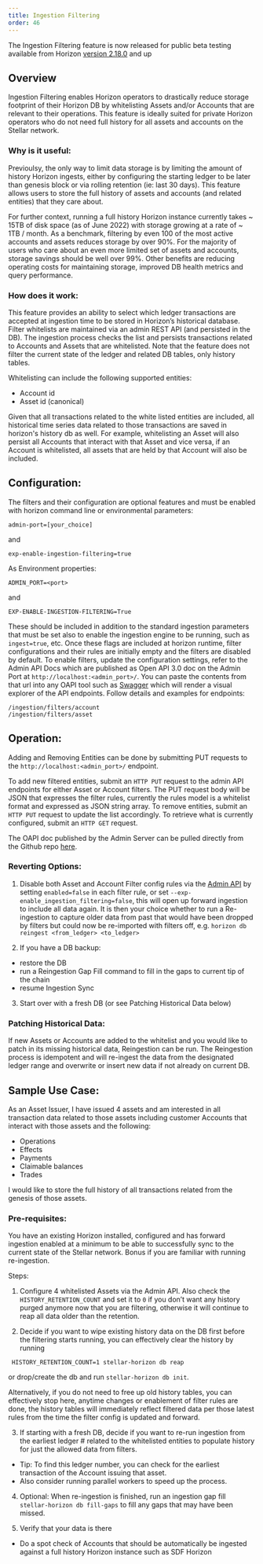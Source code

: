 ```yaml
---
title: Ingestion Filtering
order: 46
---
```


The Ingestion Filtering feature is now released for public beta testing available from Horizon [version 2.18.0](https://github.com/stellar/go/releases/tag/horizon-v2.18.0) and up
  
## Overview

Ingestion Filtering enables Horizon operators to drastically reduce storage footprint of their Horizon DB by whitelisting Assets and/or Accounts that are relevant to their operations. This feature is ideally suited for private Horizon operators who do not need full history for all assets and accounts on the Stellar network. 

### Why is it useful: 

Previoulsy, the only way to limit data storage is by limiting the amount of history Horizon ingests, either by configuring the starting ledger to be later than genesis block or via rolling retention (ie: last 30 days). This feature allows users to store the full history of assets and accounts (and related entities) that they care about. 

For further context, running a full history Horizon instance currently takes ~ 15TB of disk space (as of June 2022) with storage growing at a rate of ~ 1TB / month. As a benchmark, filtering by even 100 of the most active accounts and assets reduces storage by over 90%. For the majority of users who care about an even more limited set of assets and accounts, storage savings should be well over 99%. Other benefits are reducing operating costs for maintaining storage, improved DB health metrics and query performance. 

### How does it work:

This feature provides an ability to select which ledger transactions are accepted at ingestion time to be stored in Horizon’s historical database. Filter whitelists are maintained via an admin REST API (and persisted in the DB). The ingestion process checks the list and persists transactions related to Accounts and Assets that are whitelisted. Note that the feature does not filter the current state of the ledger and related DB tables, only history tables. 
 

Whitelisting can include the following supported entities:

- Account id
- Asset id (canonical)

Given that all transactions related to the white listed entities are included, all historical time series data related to those transactions are saved in horizon's history db as well. For example, whitelisting an Asset will also persist all Accounts that interact with that Asset and vice versa, if an Account is whitelisted, all assets that are held by that Account will also be included. 

## Configuration:
The filters and their configuration are optional features and must be enabled with horizon command line or environmental parameters: 

<CodeExample>
  
```
admin-port=[your_choice] 
```

</CodeExample>

and 

<CodeExample>
  
```  
exp-enable-ingestion-filtering=true 
```

</CodeExample>
  
As Environment properties: 

<CodeExample>

```
ADMIN_PORT=<port> 
```

</CodeExample>

and 

<CodeExample>
  
```
EXP-ENABLE-INGESTION-FILTERING=True
```

</CodeExample> 
  
These should be included in addition to the standard ingestion parameters that must be set also to enable the ingestion engine to be running, such as `ingest=true`, etc.
Once these flags are included at horizon runtime, filter configurations and their rules are initially empty and the filters are disabled by default. To enable filters, update the configuration settings, refer to the Admin API Docs which are published as Open API 3.0 doc on the Admin Port at `http://localhost:<admin_port>/`. You can paste the contents from that url into any OAPI tool such as [Swagger](https://editor.swagger.io/) which will render a visual explorer of the API endpoints. Follow details and examples for endpoints:

<CodeExample> 
  
```
/ingestion/filters/account
/ingestion/filters/asset
```

</CodeExample> 
  
## Operation:

Adding and Removing Entities can be done by submitting PUT requests to the `http://localhost:<admin_port>/` endpoint.

To add new filtered entities, submit an `HTTP PUT` request to the admin API endpoints for either Asset or Account filters. The PUT request body will be JSON that expresses the filter rules, currently the rules model is a whitelist format and expressed as JSON string array. 
To remove entities, submit an `HTTP PUT` request to update the list accordingly. 
To retrieve what is currently configured, submit an `HTTP GET` request.
  
The OAPI doc published by the Admin Server can be pulled directly from the Github repo [here](https://github.com/stellar/go/blob/horizon-v2.18.0/services/horizon/internal/httpx/static/admin_oapi.yml).

### Reverting Options:

1. Disable both Asset and Account Filter config rules via the [Admin API](https://github.com/stellar/go/blob/master/services/horizon/internal/httpx/static/admin_oapi.yml) by setting `enabled=false` in each filter rule, or set `--exp-enable_ingestion_filtering=false`, this will open up forward ingestion to include all data again. It is then your choice whether to run a Re-ingestion to capture older data from past that would have been dropped by filters but could now be re-imported with filters off, e.g. `horizon db reingest <from_ledger> <to_ledger>`

2. If you have a DB backup:
 - restore the DB 
 - run a Reingestion Gap Fill command to fill in the gaps to current tip of the chain
 - resume Ingestion Sync

3. Start over with a fresh DB (or see Patching Historical Data below)
  
### Patching Historical Data:
If new Assets or Accounts are added to the whitelist and you would like to patch in its missing historical data, Reingestion can be run. The Reingestion process is idempotent and will re-ingest the data from the designated ledger range and overwrite or insert new data if not already on current DB.
 
## Sample Use Case:
As an Asset Issuer, I have issued 4 assets and am interested in all transaction data related to those assets including customer Accounts that interact with those assets and the following:
 - Operations
 - Effects
 - Payments
 - Claimable balances
 - Trades

I would like to store the full history of all transactions related from the genesis of those assets. 

### Pre-requisites:
You have an existing Horizon installed, configured and has forward ingestion enabled at a minimum to be able to successfully sync to the current state of the Stellar network. Bonus if you are familiar with running re-ingestion. 

Steps:
  
1. Configure 4 whitelisted Assets via the Admin API. Also check the `HISTORY_RETENTION_COUNT` and set it to `0` if you don’t want any history purged anymore now that you are filtering, otherwise it will continue to reap all data older than the retention.

2. Decide if you want to wipe existing history data on the DB first before the filtering starts running, you can effectively clear the history by running 

  <CodeExample>
  
 ```   
  HISTORY_RETENTION_COUNT=1 stellar-horizon db reap
 ```
  
  </CodeExample>
  
  or drop/create the db and run `stellar-horizon db init`. 
  
  Alternatively, if you do not need to free up old history tables, you can effectively stop here, anytime changes or enablement of filter rules are done, the history tables will immediately reflect filtered data per those latest rules from the time the filter config is updated and forward. 

3. If starting with a fresh DB, decide if you want to re-run ingestion from the earliest ledger # related to the whitelisted entities to populate history for just the allowed data from filters. 
 - Tip: To find this ledger number, you can check for the earliest transaction of the Account issuing that asset. 
 - Also consider running parallel workers to speed up the process.

4. Optional: When re-ingestion is finished, run an ingestion gap fill `stellar-horizon db fill-gaps` to fill any gaps that may have been missed. 

5. Verify that your data is there
 - Do a spot check of Accounts that should be automatically be ingested against a full history Horizon instance such as SDF Horizon


